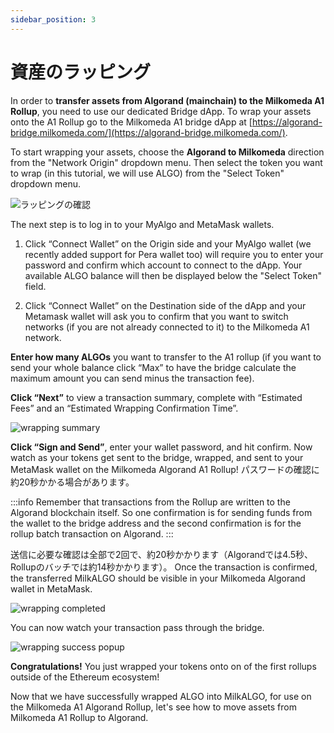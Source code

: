 ```yaml
---
sidebar_position: 3
---
```



# 資産のラッピング

In order to **transfer assets from Algorand (mainchain) to the Milkomeda A1 Rollup**, you need to use our dedicated Bridge dApp. To wrap your assets onto the A1 Rollup go to the Milkomeda A1 bridge dApp at [https://algorand-bridge.milkomeda.com/](https://algorand-bridge.milkomeda.com/).

To start wrapping your assets, choose the **Algorand to Milkomeda** direction from the "Network Origin" dropdown menu. Then select the token you want to wrap (in this tutorial, we will use ALGO) from the "Select Token" dropdown menu.

<img src={dappselectorigin} className="img-full" alt="ラッピングの確認" />

The next step is to log in to your MyAlgo and MetaMask wallets.

1. Click “Connect Wallet” on the Origin side and your MyAlgo wallet (we recently added support for Pera wallet too) will require you to enter your password and confirm which account to connect to the dApp. Your available ALGO balance will then be displayed below the "Select Token" field.

2. Click “Connect Wallet” on the Destination side of the dApp and your Metamask wallet will ask you to confirm that you want to switch networks (if you are not already connected to it) to the Milkomeda A1 network.

**Enter how many ALGOs** you want to transfer to the A1 rollup (if you want to send your whole balance click “Max” to have the bridge calculate the maximum amount you can send minus the transaction fee).

**Click “Next”** to view a transaction summary, complete with “Estimated Fees” and an “Estimated Wrapping Confirmation Time”.

<img src={wrappingsummary} className="img-full" alt="wrapping summary" />

**Click “Sign and Send”**, enter your wallet password, and hit confirm. Now watch as your tokens get sent to the bridge, wrapped, and sent to your MetaMask wallet on the Milkomeda Algorand A1 Rollup! パスワードの確認に約20秒かかる場合があります。

:::info
Remember that transactions from the Rollup are written to the Algorand blockchain itself. So one confirmation is for sending funds from the wallet to the bridge address and the second confirmation is for the rollup batch transaction on Algorand.
:::

送信に必要な確認は全部で2回で、約20秒かかります（Algorandでは4.5秒、Rollupのバッチでは約14秒かかります）。 Once the transaction is confirmed, the transferred MilkALGO should be visible in your Milkomeda Algorand wallet in MetaMask.

<img src={wrappingcompleted} className="img-full" alt="wrapping completed" />

You can now watch your transaction pass through the bridge.

<img src={wrapsuccess} className="img-full" alt="wrapping success popup" />

**Congratulations!** You just wrapped your tokens onto on of the first rollups outside of the Ethereum ecosystem!

Now that we have successfully wrapped ALGO into MilkALGO, for use on the Milkomeda A1 Algorand Rollup, let's see how to move assets from Milkomeda A1 Rollup to Algorand.
